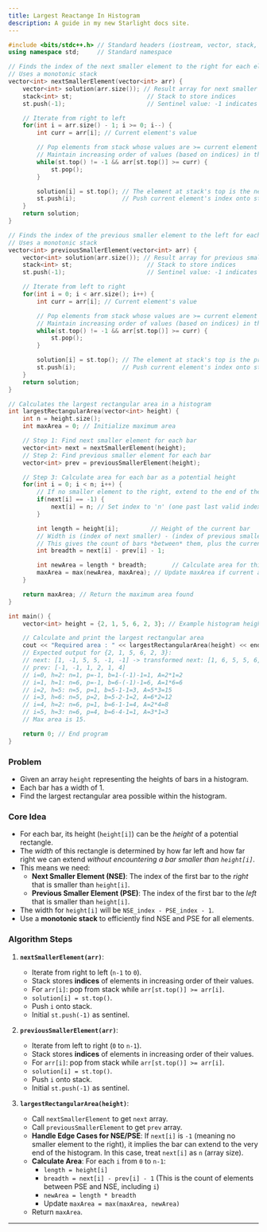 ```yaml
---
title: Largest Reactange In Histogram 
description: A guide in my new Starlight docs site.
---
```


```cpp
#include <bits/stdc++.h> // Standard headers (iostream, vector, stack, algorithm for max)
using namespace std;     // Standard namespace

// Finds the index of the next smaller element to the right for each element
// Uses a monotonic stack
vector<int> nextSmallerElement(vector<int> arr) {
    vector<int> solution(arr.size()); // Result array for next smaller element indices
    stack<int> st;                     // Stack to store indices
    st.push(-1);                       // Sentinel value: -1 indicates no smaller element to the right

    // Iterate from right to left
    for(int i = arr.size() - 1; i >= 0; i--) {
        int curr = arr[i]; // Current element's value

        // Pop elements from stack whose values are >= current element's value
        // Maintain increasing order of values (based on indices) in the stack from bottom to top
        while(st.top() != -1 && arr[st.top()] >= curr) {
            st.pop();
        }

        solution[i] = st.top(); // The element at stack's top is the next smaller element's index
        st.push(i);             // Push current element's index onto stack
    }
    return solution;
}

// Finds the index of the previous smaller element to the left for each element
// Uses a monotonic stack
vector<int> previousSmallerElement(vector<int> arr) {
    vector<int> solution(arr.size()); // Result array for previous smaller element indices
    stack<int> st;                     // Stack to store indices
    st.push(-1);                       // Sentinel value: -1 indicates no smaller element to the left

    // Iterate from left to right
    for(int i = 0; i < arr.size(); i++) {
        int curr = arr[i]; // Current element's value

        // Pop elements from stack whose values are >= current element's value
        // Maintain increasing order of values (based on indices) in the stack from bottom to top
        while(st.top() != -1 && arr[st.top()] >= curr) {
            st.pop();
        }

        solution[i] = st.top(); // The element at stack's top is the previous smaller element's index
        st.push(i);             // Push current element's index onto stack
    }
    return solution;
}

// Calculates the largest rectangular area in a histogram
int largestRectangularArea(vector<int> height) {
    int n = height.size();
    int maxArea = 0; // Initialize maximum area

    // Step 1: Find next smaller element for each bar
    vector<int> next = nextSmallerElement(height);
    // Step 2: Find previous smaller element for each bar
    vector<int> prev = previousSmallerElement(height);

    // Step 3: Calculate area for each bar as a potential height
    for(int i = 0; i < n; i++) {
        // If no smaller element to the right, extend to the end of the histogram
        if(next[i] == -1) {
            next[i] = n; // Set index to 'n' (one past last valid index)
        }

        int length = height[i];         // Height of the current bar
        // Width is (index of next smaller) - (index of previous smaller) - 1
        // This gives the count of bars *between* them, plus the current bar itself
        int breadth = next[i] - prev[i] - 1;

        int newArea = length * breadth;       // Calculate area for this bar
        maxArea = max(newArea, maxArea); // Update maxArea if current area is larger
    }

    return maxArea; // Return the maximum area found
}

int main() {
    vector<int> height = {2, 1, 5, 6, 2, 3}; // Example histogram heights

    // Calculate and print the largest rectangular area
    cout << "Required area : " << largestRectangularArea(height) << endl;
    // Expected output for {2, 1, 5, 6, 2, 3}:
    // next: [1, -1, 5, 5, -1, -1] -> transformed next: [1, 6, 5, 5, 6, 6]
    // prev: [-1, -1, 1, 2, 1, 4]
    // i=0, h=2: n=1, p=-1, b=1-(-1)-1=1, A=2*1=2
    // i=1, h=1: n=6, p=-1, b=6-(-1)-1=6, A=1*6=6
    // i=2, h=5: n=5, p=1, b=5-1-1=3, A=5*3=15
    // i=3, h=6: n=5, p=2, b=5-2-1=2, A=6*2=12
    // i=4, h=2: n=6, p=1, b=6-1-1=4, A=2*4=8
    // i=5, h=3: n=6, p=4, b=6-4-1=1, A=3*1=3
    // Max area is 15.

    return 0; // End program
}
```

### Problem

  * Given an array `height` representing the heights of bars in a histogram.
  * Each bar has a width of 1.
  * Find the largest rectangular area possible within the histogram.

### Core Idea

  * For each bar, its height (`height[i]`) can be the *height* of a potential rectangle.
  * The *width* of this rectangle is determined by how far left and how far right we can extend *without encountering a bar smaller than `height[i]`*.
  * This means we need:
      * **Next Smaller Element (NSE)**: The index of the first bar to the *right* that is smaller than `height[i]`.
      * **Previous Smaller Element (PSE)**: The index of the first bar to the *left* that is smaller than `height[i]`.
  * The width for `height[i]` will be `NSE_index - PSE_index - 1`.
  * Use a **monotonic stack** to efficiently find NSE and PSE for all elements.

### Algorithm Steps

1.  **`nextSmallerElement(arr)`**:

      * Iterate from right to left (`n-1` to `0`).
      * Stack stores **indices** of elements in increasing order of their values.
      * For `arr[i]`: pop from stack while `arr[st.top()] >= arr[i]`.
      * `solution[i] = st.top()`.
      * Push `i` onto stack.
      * Initial `st.push(-1)` as sentinel.

2.  **`previousSmallerElement(arr)`**:

      * Iterate from left to right (`0` to `n-1`).
      * Stack stores **indices** of elements in increasing order of their values.
      * For `arr[i]`: pop from stack while `arr[st.top()] >= arr[i]`.
      * `solution[i] = st.top()`.
      * Push `i` onto stack.
      * Initial `st.push(-1)` as sentinel.

3.  **`largestRectangularArea(height)`**:

      * Call `nextSmallerElement` to get `next` array.
      * Call `previousSmallerElement` to get `prev` array.
      * **Handle Edge Cases for NSE/PSE**: If `next[i]` is `-1` (meaning no smaller element to the right), it implies the bar can extend to the very end of the histogram. In this case, treat `next[i]` as `n` (array size).
      * **Calculate Area**: For each `i` from `0` to `n-1`:
          * `length = height[i]`
          * `breadth = next[i] - prev[i] - 1` (This is the count of elements between PSE and NSE, including `i`)
          * `newArea = length * breadth`
          * Update `maxArea = max(maxArea, newArea)`
      * Return `maxArea`.

-----

